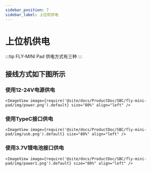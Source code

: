```yaml
---
sidebar_position: 7
sidebar_label: 上位机供电
---
```



# 上位机供电

:::tip
FLY-MINI Pad 供电方式有三种
:::

## 接线方式如下图所示

### 使用12-24V电源供电

    <ImageView image={require('@site/docs/ProductDoc/SBC/fly-mini-pad/img/power.png').default} size="80%" align="left" />


### 使用TypeC接口供电

    <ImageView image={require('@site/docs/ProductDoc/SBC/fly-mini-pad/img/usb.png').default} size="80%" align="left" />

### 使用3.7V锂电池接口供电

    <ImageView image={require('@site/docs/ProductDoc/SBC/fly-mini-pad/img/power1.png').default} size="80%" align="left" />

